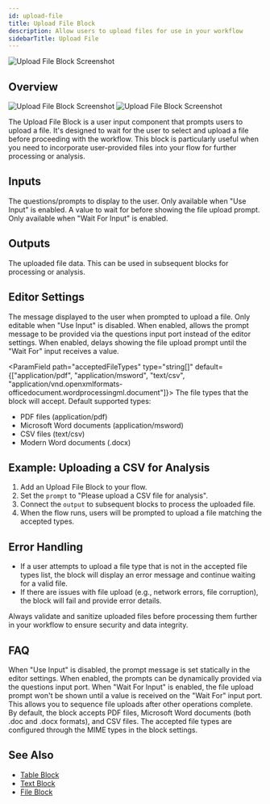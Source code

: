```yaml
---
id: upload-file
title: Upload File Block
description: Allow users to upload files for use in your workflow
sidebarTitle: Upload File
---
```


![Upload File Block Screenshot](./assets/upload-file-block.png)

## Overview
<Frame className="block dark:hidden">
  <img src="/block-reference/assets/upload_file_light.png" alt="Upload File Block Screenshot" />
</Frame>
<Frame className="hidden dark:block">
  <img src="/block-reference/assets/upload_file_dark.png" alt="Upload File Block Screenshot" />
</Frame>

The Upload File Block is a user input component that prompts users to upload a file. It's designed to wait for the user to select and upload a file before proceeding with the workflow. This block is particularly useful when you need to incorporate user-provided files into your flow for further processing or analysis.

## Inputs

<ParamField path="questions" type="string[]" optional>
  The questions/prompts to display to the user. Only available when "Use Input" is enabled.
</ParamField>

<ParamField path="wait" type="any" optional>
  A value to wait for before showing the file upload prompt. Only available when "Wait For Input" is enabled.
</ParamField>

## Outputs

<ResponseField name="output" type="file">
  The uploaded file data. This can be used in subsequent blocks for processing or analysis.
</ResponseField>

## Editor Settings

<ParamField path="prompt" type="string" default="This is an example question?">
  The message displayed to the user when prompted to upload a file. Only editable when "Use Input" is disabled.
</ParamField>

<ParamField path="useInput" type="boolean" default={false}>
  When enabled, allows the prompt message to be provided via the questions input port instead of the editor settings.
</ParamField>

<ParamField path="useWaitForInput" type="boolean" default={false}>
  When enabled, delays showing the file upload prompt until the "Wait For" input receives a value.
</ParamField>

<ParamField path="acceptedFileTypes" type="string[]" default={["application/pdf", "application/msword", "text/csv", "application/vnd.openxmlformats-officedocument.wordprocessingml.document"]}>
  The file types that the block will accept. Default supported types:
  - PDF files (application/pdf)
  - Microsoft Word documents (application/msword)
  - CSV files (text/csv) 
  - Modern Word documents (.docx)
</ParamField>

## Example: Uploading a CSV for Analysis

1. Add an Upload File Block to your flow.
2. Set the `prompt` to "Please upload a CSV file for analysis".
3. Connect the `output` to subsequent blocks to process the uploaded file.
4. When the flow runs, users will be prompted to upload a file matching the accepted types.


## Error Handling

- If a user attempts to upload a file type that is not in the accepted file types list, the block will display an error message and continue waiting for a valid file.
- If there are issues with file upload (e.g., network errors, file corruption), the block will fail and provide error details.

<Warning>
  Always validate and sanitize uploaded files before processing them further in your workflow to ensure security and data integrity.
</Warning>

## FAQ

<AccordionGroup>
  <Accordion title="What's the difference between using the prompt setting vs input?">
    When "Use Input" is disabled, the prompt message is set statically in the editor settings. When enabled, the prompts can be dynamically provided via the questions input port.
  </Accordion>

  <Accordion title="How does the Wait For Input feature work?">
    When "Wait For Input" is enabled, the file upload prompt won't be shown until a value is received on the "Wait For" input port. This allows you to sequence file uploads after other operations complete.
  </Accordion>

  <Accordion title="What file types are supported?">
    By default, the block accepts PDF files, Microsoft Word documents (both .doc and .docx formats), and CSV files. The accepted file types are configured through the MIME types in the block settings.
  </Accordion>
</AccordionGroup>

## See Also

- [Table Block](/block-reference/data/table)
- [Text Block](/block-reference/data/text)
- [File Block](/block-reference/data/file)
